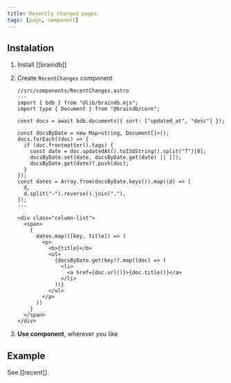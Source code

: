 ```yaml
---
title: Recently changed pages
tags: [page, component]
---
```


## Instalation


<Steps>

1. Install [[braindb]]
2. Create `RecentChanges` component

   ```astro
   //src/components/RecentChanges.astro
   ---
   import { bdb } from "@lib/braindb.mjs";
   import type { Document } from "@braindb/core";

   const docs = await bdb.documents({ sort: ["updated_at", "desc"] });

   const docsByDate = new Map<string, Document[]>();
   docs.forEach((doc) => {
     if (doc.frontmatter().tags) {
       const date = doc.updatedAt().toISOString().split("T")[0];
       docsByDate.set(date, docsByDate.get(date) || []);
       docsByDate.get(date)?.push(doc);
     }
   });
   const dates = Array.from(docsByDate.keys()).map((d) => [
     d,
     d.split("-").reverse().join("."),
   ]);
   ---

   <div class="column-list">
     <span>
       {
         dates.map(([key, title]) => (
           <p>
             <b>{title}</b>
             <ul>
               {docsByDate.get(key)?.map((doc) => (
                 <li>
                   <a href={doc.url()}>{doc.title()}</a>
                 </li>
               ))}
             </ul>
           </p>
         ))
       }
     </span>
   </div>
   ```

3. **Use component**, wherever you like

</Steps>

## Example

See [[recent]].
